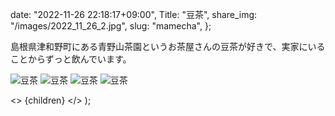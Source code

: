 
  date: "2022-11-26 22:18:17+09:00",
  Title: "豆茶",
  share_img: "/images/2022_11_26_2.jpg",
  slug: "mamecha",
};

島根県津和野町にある青野山茶園というお茶屋さんの豆茶が好きで、実家にいることからずっと飲んでいます。

![豆茶](/images/2022_11_26_1.jpg)
![豆茶](/images/2022_11_26_2.jpg)
![豆茶](/images/2022_11_26_3.jpg)
![豆茶](/images/2022_11_26_4.jpg)

  <>
    <Head>
      <title>{meta.Title} | 異郷好実</title>
    </Head>
    <PostLayout meta={meta}>{children}</PostLayout>
  </>
);
